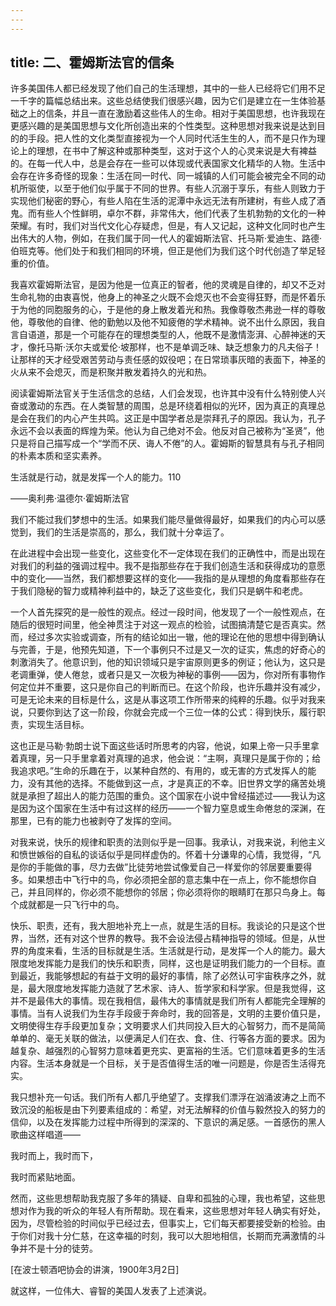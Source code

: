 ```yaml
---
---
---
```

title: 二、霍姆斯法官的信条
---




许多美国伟人都已经发现了他们自己的生活理想，其中的一些人已经将它们用不足一千字的篇幅总结出来。这些总结使我们很感兴趣，因为它们是建立在一生体验基础之上的信条，并且一直在激励着这些伟人的生命。相对于美国思想，也许我现在更感兴趣的是美国思想与文化所创造出来的个性类型。这种思想对我来说是达到目的的手段。把人性的文化类型直接视为一个人同时代活生生的人，而不是只作为理论上的理想，在书中了解这种或那种类型，这对于这个人的心灵来说是大有裨益的。在每一代人中，总是会存在一些可以体现或代表国家文化精华的人物。生活中会存在许多奇怪的现象：生活在同一时代、同一城镇的人们可能会被完全不同的动机所驱使，以至于他们似乎属于不同的世界。有些人沉溺于享乐，有些人则致力于实现他们秘密的野心，有些人陷在生活的泥潭中永远无法有所建树，有些人成了酒鬼。而有些人个性鲜明，卓尔不群，非常伟大，他们代表了生机勃勃的文化的一种荣耀。有时，我们对当代文化心存疑虑，但是，有人又记起，这种文化同时也产生出伟大的人物，例如，在我们属于同一代人的霍姆斯法官、托马斯·爱迪生、路德·伯班克等。他们处于和我们相同的环境，但正是他们为我们这个时代创造了举足轻重的价值。

我喜欢霍姆斯法官，是因为他是一位真正的智者，他的灵魂是自律的，却又不乏对生命礼物的由衷喜悦，他身上的神圣之火既不会熄灭也不会变得狂野，而是怀着乐于为他的同胞服务的心，于是他的身上散发着光和热。我像尊敬杰弗逊一样的尊敬他，尊敬他的自律、他的勤勉以及他不知疲倦的学术精神。说不出什么原因，我自言自语道，那是一个可能存在的理想类型的人，他既不是激情澎湃、心醉神迷的天才，像托马斯·沃尔夫或爱伦·坡那样，也不是单调乏味、缺乏想象力的凡夫俗子！让那样的天才经受艰苦劳动与责任感的奴役吧；在日常琐事灰暗的表面下，神圣的火从来不会熄灭，而是积聚并散发着持久的光和热。

阅读霍姆斯法官关于生活信念的总结，人们会发现，也许其中没有什么特别使人兴奋或激动的东西。在人类智慧的周围，总是环绕着相似的光环，因为真正的真理总是会在我们的内心产生共鸣。这正是中国学者总是崇拜孔子的原因。我认为，孔子永远不会以表面的辉煌为荣。他认为自己绝对不会。他反对自己被称为“圣贤”，他只是将自己描写成一个“学而不厌、诲人不倦”的人。霍姆斯的智慧具有与孔子相同的朴素本质和坚实素养。

生活就是行动，就是发挥一个人的能力。110

——奥利弗·温德尔·霍姆斯法官

我们不能过我们梦想中的生活。如果我们能尽量做得最好，如果我们的内心可以感觉到，我们的生活是崇高的，那么，我们就十分幸运了。

在此进程中会出现一些变化，这些变化不一定体现在我们的正确性中，而是出现在对我们的利益的强调过程中。我不是指那些存在于我们创造生活和获得成功的意愿中的变化——当然，我们都想要这样的变化——我指的是从理想的角度看那些存在于我们隐秘的智力或精神利益中的，缺乏了这些变化，我们只是蜗牛和老虎。

一个人首先探究的是一般性的观点。经过一段时间，他发现了一个一般性观点，在随后的很短时间里，他全神贯注于对这一观点的检验，试图搞清楚它是否真实。然而，经过多次实验或调查，所有的结论如出一辙，他的理论在他的思想中得到确认与完善，于是，他预先知道，下一个事例只不过是又一次的证实，焦虑的好奇心的刺激消失了。他意识到，他的知识领域只是宇宙原则更多的例证；他认为，这只是老调重弹，使人倦怠，或者只是又一次极为神秘的事例——因为，你对所有事物作何定位并不重要，这只是你自己的判断而已。在这个阶段，也许乐趣并没有减少，可是无论未来的目标是什么，这是从事这项工作所带来的纯粹的乐趣。似乎对我来说，只要你到达了这一阶段，你就会完成一个三位一体的公式：得到快乐，履行职责，实现生活目标。

这也正是马勒·勃朗士说下面这些话时所思考的内容，他说，如果上帝一只手里拿着真理，另一只手里拿着对真理的追求，他会说：“主啊，真理只是属于你的；给我追求吧。”生命的乐趣在于，以某种自然的、有用的，或无害的方式发挥人的能力，没有其他的选择。不能做到这一点，才是真正的不幸。旧世界文学的痛苦处境就是承担了超出人的能力范围的重负。这个国家在小说中曾经描述过——我认为这是因为这个国家在生活中有过这样的经历——一个智力窒息或生命倦怠的深渊，在那里，已有的能力也被剥夺了发挥的空间。

对我来说，快乐的规律和职责的法则似乎是一回事。我承认，对我来说，利他主义和愤世嫉俗的自私的谈话似乎是同样虚伪的。怀着十分谦卑的心情，我觉得，“凡是你的手能做的事，尽力去做”比徒劳地尝试像爱自己一样爱你的邻居要重要得多。如果想击中飞行中的鸟，你必须把全部的意志集中在一点上，你不能想你自己，并且同样的，你必须不能想你的邻居；你必须将你的眼睛盯在那只鸟身上。每个成就都是一只飞行中的鸟。

快乐、职责，还有，我大胆地补充上一点，就是生活的目标。我谈论的只是这个世界，当然，还有对这个世界的教导。我不会设法侵占精神指导的领域。但是，从世界的角度来看，生活的目标就是生活。生活就是行动，是发挥一个人的能力。最大限度地发挥能力是我们的快乐和职责，同样，这也是证明我们能力的一个目标。直到最近，我能够想起的有益于文明的最好的事情，除了必然认可宇宙秩序之外，就是，最大限度地发挥能力造就了艺术家、诗人、哲学家和科学家。但是我觉得，这并不是最伟大的事情。现在我相信，最伟大的事情就是我们所有人都能完全理解的事情。当有人说我们为生存手段疲于奔命时，我的回答是，文明的主要价值只是，文明使得生存手段更加复杂；文明要求人们共同投入巨大的心智努力，而不是简简单单的、毫无关联的做法，以便满足人们在衣、食、住、行等各方面的要求。因为越复杂、越强烈的心智努力意味着更充实、更富裕的生活。它们意味着更多的生活内容。生活本身就是一个目标，关于是否值得生活的唯一问题是，你是否生活得充实。

我只想补充一句话。我们所有人都几乎绝望了。支撑我们漂浮在汹涌波涛之上而不致沉没的船板是由下列要素组成的：希望，对无法解释的价值与毅然投入的努力的信仰，以及在发挥能力过程中所得到的深深的、下意识的满足感。一首感伤的黑人歌曲这样唱道——

我时而上，我时而下，

我时而紧贴地面。

然而，这些思想帮助我克服了多年的猜疑、自卑和孤独的心理，我也希望，这些思想对作为我的听众的年轻人有所帮助。现在看来，这些思想对年轻人确实有好处，因为，尽管检验的时间似乎已经过去，但事实上，它们每天都要接受新的检验。由于你们对我十分仁慈，在这幸福的时刻，我可以大胆地相信，长期而充满激情的斗争并不是十分的徒劳。

[在波士顿酒吧协会的讲演，1900年3月2日]

就这样，一位伟大、睿智的美国人发表了上述演说。